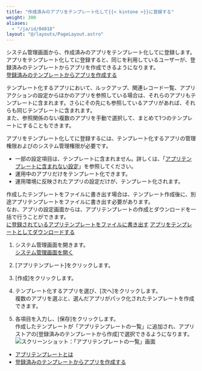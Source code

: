 ```yaml
---
title: "作成済みのアプリをテンプレート化して{{< kintone >}}に登録する"
weight: 300
aliases:
  - "/ja/id/04018"
layout: "@/layouts/PageLayout.astro"
---
```




システム管理画面から、作成済みのアプリをテンプレート化して<Kintone />に登録します。  
アプリをテンプレート化して<Kintone />に登録すると、同じ<Kintone />を利用しているユーザーが、登録済みのテンプレートからアプリを作成できるようになります。  
[登録済みのテンプレートからアプリを作成する](/k/ja/id/040632.html)

テンプレート化するアプリにおいて、ルックアップ、関連レコード一覧、アプリアクションの設定からほかのアプリを参照している場合は、それらのアプリもテンプレートに含まれます。さらにその先にも参照しているアプリがあれば、それらも同じテンプレートに含まれます。  
また、参照関係のない複数のアプリを手動で選択して、まとめて1つのテンプレートにすることもできます。

アプリをテンプレート化して<Kintone />に登録するには、テンプレート化するアプリの管理権限および<Kintone />のシステム管理権限が必要です。

<Note>

* 一部の設定項目は、テンプレートに含まれません。詳しくは、「[アプリテンプレートに含まれない設定](/k/ja/id/04021.html)」を参照してください。
* 運用中のアプリだけをテンプレート化できます。
* 運用環境に反映されたアプリの設定だけが、テンプレート化されます。

</Note>

<Hint>

作成したテンプレートをファイルに書き出す場合は、テンプレート作成後に、別途アプリテンプレートをファイルに書き出す必要があります。  
なお、アプリの設定画面からは、アプリテンプレートの作成とダウンロードを一括で行うことができます。  
[<Kintone />に登録されているアプリテンプレートをファイルに書き出す](/k/ja/id/04019.html)
[アプリをテンプレートとしてダウンロードする](/k/ja/id/040493.html)

</Hint>

1. <Kintone />システム管理画面を開きます。  
  [<Kintone />システム管理画面を開く](/k/ja/id/04046.html)

1. [アプリテンプレート]をクリックします。

1. [作成]をクリックします。

1. テンプレート化するアプリを選び、[次へ]をクリックします。  
  複数のアプリを選ぶと、選んだアプリがパック化されたテンプレートを作成できます。

1. 各項目を入力し、[保存]をクリックします。  
  作成したテンプレートが「アプリテンプレートの一覧」に追加され、アプリストアの[登録済みのテンプレートから作成]で選択できるようになります。
   <Img src="/k/kintone/img-ja/template_add_template_img01.png" alt="スクリーンショット：「アプリテンプレートの一覧」画面" />

<Reference>

* [アプリテンプレートとは](/k/ja/id/04022.html)
* [登録済みのテンプレートからアプリを作成する](/k/ja/id/040632.html)

</Reference>
